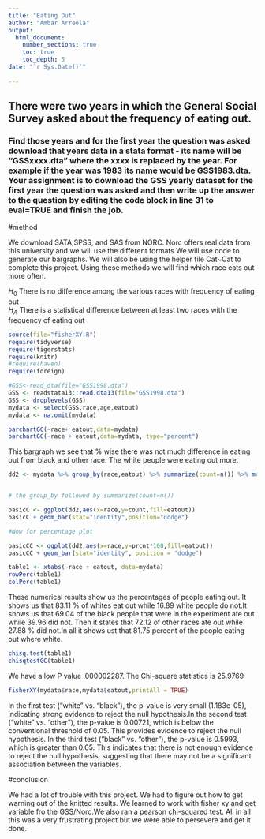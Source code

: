```yaml
---
title: "Eating Out"
author: "Ambar Arreola"
output: 
  html_document:
    number_sections: true
    toc: true
    toc_depth: 5
date: "`r Sys.Date()`"    
    
---
```




## There were two years in which the General Social Survey asked about the frequency of eating out.
### Find those years and for the first year the question was asked download that years data in a stata format - its name will be "GSSxxxx.dta" where the xxxx is replaced by the year.  For example if the year was 1983 its name would be GSS1983.dta. Your assignment is to download the GSS yearly dataset for the first year the question was asked and then  write up the answer to the question by editing the  code block in line 31 to eval=TRUE and finish the job. 


#method


We download SATA,SPSS, and SAS from NORC. Norc offers real data from this university and we will use the different formats.We will use code to generate our bargraphs. We will also be using the helper file Cat~Cat to complete this project. Using these methods we will find which race eats out more often.

$H_0$ There is no difference among the various races with frequency of eating out  
$H_A$ There is a statistical difference between at least two races with the frequency of eating out  


```r
source(file="fisherXY.R")
require(tidyverse)
require(tigerstats)
require(knitr)
#require(haven)
require(foreign)
```

```r
#GSS<-read_dta(file="GSS1998.dta")
GSS <- readstata13::read.dta13(file="GSS1998.dta")
GSS <- droplevels(GSS)
mydata <- select(GSS,race,age,eatout)
mydata <- na.omit(mydata)

```



```r
barchartGC(~race+ eatout,data=mydata)
barchartGC(~race + eatout,data=mydata, type="percent")
```

This bargraph we see that % wise there was not much difference in eating out from black and other race. The white people were eating out more.


```r
dd2 <- mydata %>% group_by(race,eatout) %>% summarize(count=n()) %>% mutate(prcnt=count/sum(count))


# the group_by followed by summarize(count=n())

basicC <- ggplot(dd2,aes(x=race,y=count,fill=eatout))
basicC + geom_bar(stat="identity",position="dodge")

#Now for percentage plot

basicCC <- ggplot(dd2,aes(x=race,y=prcnt*100,fill=eatout)) 
basicCC + geom_bar(stat="identity", position = "dodge")
```


```r
table1 <- xtabs(~race + eatout, data=mydata)
rowPerc(table1)
colPerc(table1)


```

These numerical results show us the percentages of people eating out. It shows us that 83.11 % of whites eat out while 16.89 white people do not.It shows us that 69.04 of the black people that were in the experiment ate out while 39.96 did not. Then it states that 72.12 of other races ate out while 27.88 % did not.In all it shows ust that 81.75 percent of the people eating out where white.


```r
chisq.test(table1)
chisqtestGC(table1)
```

We have a low P value .000002287. The Chi-square statistics is 25.9769


```r
fisherXY(mydata$race,mydata$eatout,printAll = TRUE)
```

In the first test ("white" vs. "black"), the p-value is very small (1.183e-05), indicating strong evidence to reject the null hypothesis.In the second test ("white" vs. "other"), the p-value is 0.00721, which is below the conventional threshold of 0.05. This provides evidence to reject the null hypothesis.
In the third test ("black" vs. "other"), the p-value is 0.5993, which is greater than 0.05. This indicates that there is not enough evidence to reject the null hypothesis, suggesting that there may not be a significant association between the variables.



#conclusion 

We had a lot of trouble with this project. We had to figure out how to get warning out of the knitted results. We learned to work with fisher xy and get variable fro the GSS/Norc.We also ran a pearson chi-squared test. All in all this was a very frustrating project but we were able to persevere and get it done. 